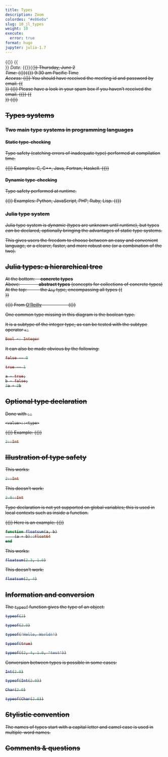 ```yaml
---
title: Types
description: Zoom
colordes: "#e86e0a"
slug: 10_jl_types
weight: 10
execute:
  error: true
format: hugo
jupyter: julia-1.7
---
```


{{<def>}}
{{<br size="2">}}
<em>Date:</em> {{<m>}}{{<s>}} Thursday, June 2 <br>
<em>Time:</em> {{<m>}}{{<s>}} 9:30 am Pacific Time <br>
<em>Access:</em> {{<m>}} You should have received the meeting id and password by email.
{{<br size="2">}}
{{<notes>}}
Please have a look in your spam box if you haven't received the email.
{{</notes>}}
{{<br size="2">}}
{{</def>}}

## Types systems

### Two main type systems in programming languages

#### Static type-checking

Type safety (catching errors of inadequate type) performed at compilation time.

{{<ex>}}
Examples: C, C++, Java, Fortran, Haskell.
{{</ex>}}

#### Dynamic type-checking

Type safety performed at runtime.

{{<ex>}}
Examples: Python, JavaScript, PHP, Ruby, Lisp.
{{</ex>}}

### Julia type system

Julia type system is *dynamic* (types are unknown until runtime), but types *can* be declared, optionally bringing the advantages of static type systems.

This gives users the freedom to choose between an easy and convenient language, or a clearer, faster, and more robust one (or a combination of the two).

## Julia types: a hierarchical tree

At the bottom: &emsp;**concrete types** <br>
Above: &emsp;&emsp;&emsp;&emsp;**abstract types** (concepts for collections of concrete types) <br>
At the top: &emsp;&emsp;&ensp;&nbsp;the `Any` type, encompassing all types
{{<br size="4">}}

{{<imgshadow src="/img/type.png" margin="1rem" title="" width="75%" line-height="3rem">}}
From <a href="https://www.oreilly.com/library/view/learning-julia-abstract/9781491999585/ch01.html">O'Reilly</a> &emsp;&emsp;&emsp;&emsp;&emsp;&ensp;
{{</imgshadow>}}

One common type missing in this diagram is the boolean type.

It is a subtype of the integer type, as can be tested with the subtype operator `<:`

```julia
Bool <: Integer
```

It can also be made obvious by the following:

```julia
false == 0
```
```julia
true == 1
```
```julia
a = true;
b = false;
3a + 2b
```

## Optional type declaration

Done with `::`

```.julia
<value>::<type>
```

{{<ex>}}
Example:
{{</ex>}}

```julia
2::Int
```

## Illustration of type safety

This works:

```julia
2::Int
```

This doesn't work:

```julia
2.0::Int
```

Type declaration is not yet supported on global variables; this is used in local contexts such as inside a function.

{{<ex>}}
Here is an example:
{{</ex>}}

```julia
function floatsum(a, b)
    (a + b)::Float64
end
```

This works:

```julia
floatsum(2.3, 1.0)
```

This doesn't work:

```julia
floatsum(2, 4)
```

## Information and conversion

The `typeof` function gives the type of an object:

```julia
typeof(2)
```
```julia
typeof(2.0)
```
```julia
typeof("Hello, World!")
```
```julia
typeof(true)
```
```julia
typeof((2, 4, 1.0, "test"))
```

Conversion between types is possible in some cases:

```julia
Int(2.0)
```
```julia
typeof(Int(2.0))
```
```julia
Char(2.0)
```
```julia
typeof(Char(2.0))
```

## Stylistic convention

The names of types start with a capital letter and camel case is used in multiple-word names.

## Comments & questions
